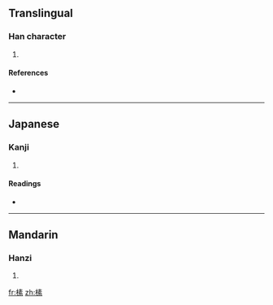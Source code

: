 ==Translingual==

===Han character===
{{Han char|rn=75|rad=木|as=10|sn=14|four=4599<sub>3</sub>|canj=木手一火 (DQMF)}}

# {{defn|Han|sort=木10}}

====References====
* {{Han ref|kx=0543.270|dkj=15248|dj=0931.130|hdz=21259.060|uh=69A1|ud=27041|bh=E25A|bd=57946}}

----

==Japanese==

===Kanji===
{{ja-kanji|grade=|rs=木10}}

# {{defn|Japanese|sort=木10}}

====Readings====
* {{ja-readings|on=[[そ]] (so)|kun=[[きじ]] (kiji)}}

----

==Mandarin==

===Hanzi===
{{cmn-hanzi|pin=[[sù]] ([[su4]])|wg=su<sup>4</sup>}}

# {{defn|Mandarin|sort=木10}}

[[fr:榡]]
[[zh:榡]]